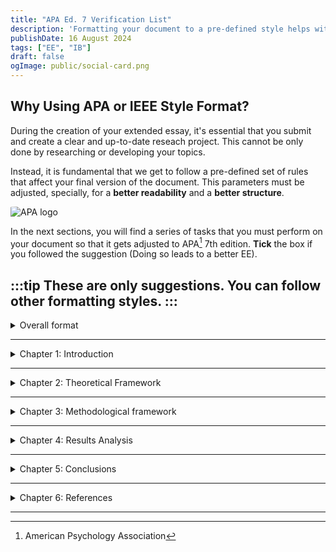 ```yaml
---
title: "APA Ed. 7 Verification List"
description: 'Formatting your document to a pre-defined style helps with the overall structure of your Extended Essay and your research process.'
publishDate: 16 August 2024
tags: ["EE", "IB"]
draft: false
ogImage: public/social-card.png
---
```

## Why Using APA or IEEE Style Format?

During the creation of your extended essay, it's essential that you submit and create a clear and up-to-date reseach project. This cannot be only done by researching or developing your topics.

Instead, it is fundamental that we get to follow a pre-defined set of rules that affect your final version of the document. This parameters must be adjusted, specially, for a **better readability** and a **better structure**.

<img src="https://mms.businesswire.com/media/20231009342002/en/1910680/22/APA-Logo-2019-Stacked-CMYK-Black.jpg" alt="APA logo" style="border-radius: 5%; display: block; margin: 0 auto;"> </img>

In the next sections, you will find a series of tasks that you must perform on your document so that it gets adjusted to APA[^1] 7th edition. **Tick** the box if you followed the suggestion (Doing so leads to a better EE).

:::tip
**These are only suggestions. You can follow other formatting styles**.
:::
---

<details>
<summary>  Overall format  </summary>

 <input type="checkbox" enabled /> Add a margin of 2.54cm in each side of the page.

 <input type="checkbox" enabled /> Add the number page in the top-right corner of the document.

 <input type="checkbox" enabled /> Set the font size to 12 points and Sans Serif type.

 <input type="checkbox" enabled /> Set the spacing to 2.0cm per line.

</details>

---
<details>
<summary>  Chapter 1: Introduction  </summary>

 <input type="checkbox" enabled /> Add a hook that catches the reader's attention.

 <input type="checkbox" enabled /> Make sure you're topic is related to Computer Science.

 <input type="checkbox" enabled /> Stablish reasons why doing research about said topic is important to the field.

 <input type="checkbox" enabled /> Be brief, but at the same time, specific and clear.

</details>

---
<details>
<summary>  Chapter 2: Theoretical Framework  </summary>

 <input type="checkbox" enabled /> Cite and use meaningful previous research about the main concepts of the field.

 <input type="checkbox" enabled /> Provide statistics about the concept.

 <input type="checkbox" enabled /> Ask yourself whether your definitions match the topics on the research question or not.

 <input type="checkbox" enabled /> Set the spacing to 2.0cm per line.

</details>

----
<details>
<summary>  Chapter 3: Methodological framework  </summary>

 <input type="checkbox" enabled /> Add a margin of 2.54cm in each side of the page.

 <input type="checkbox" enabled /> Add the number page in the top-right corner of the document.

 <input type="checkbox" enabled /> Set the font size to 12 points and Sans Serif type.

 <input type="checkbox" enabled /> Set the spacing to 2.0cm per line.

</details>

---

<details>
<summary>  Chapter 4: Results Analysis  </summary>

 <input type="checkbox" enabled /> Add a margin of 2.54cm in each side of the page.

 <input type="checkbox" enabled /> Add the number page in the top-right corner of the document.

 <input type="checkbox" enabled /> Set the font size to 12 points and Sans Serif type.

 <input type="checkbox" enabled /> Set the spacing to 2.0cm per line.

</details>

---
<details>
<summary>  Chapter 5: Conclusions  </summary>

 <input type="checkbox" enabled /> Add a margin of 2.54cm in each side of the page.

 <input type="checkbox" enabled /> Add the number page in the top-right corner of the document.

 <input type="checkbox" enabled /> Set the font size to 12 points and Sans Serif type.

 <input type="checkbox" enabled /> Set the spacing to 2.0cm per line.

</details>

---
<details>
<summary>  Chapter 6: References  </summary>

 <input type="checkbox" enabled /> Add a margin of 2.54cm in each side of the page.

 <input type="checkbox" enabled /> Add the number page in the top-right corner of the document.

 <input type="checkbox" enabled /> Set the font size to 12 points and Sans Serif type.

 <input type="checkbox" enabled /> Set the spacing to 2.0cm per line.

</details>

---

[^1]: American Psychology Association
